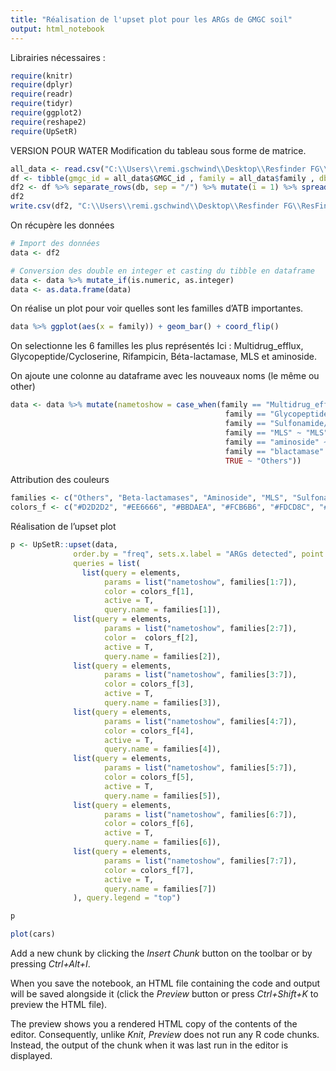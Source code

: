 ```yaml
---
title: "Réalisation de l'upset plot pour les ARGs de GMGC soil"
output: html_notebook
---
```


Librairies nécessaires :
```r
require(knitr)
require(dplyr)
require(readr)
require(tidyr)
require(ggplot2)
require(reshape2)
require(UpSetR)
```
VERSION POUR WATER
Modification du tableau sous forme de matrice.
```r
all_data <- read.csv("C:\\Users\\remi.gschwind\\Desktop\\Resfinder FG\\ResFinder_FG_Analysis\\analysis0422\\output\\all_soil.csv", sep = ";")
df <- tibble(gmgc_id = all_data$GMGC_id , family = all_data$family , db = all_data$db)
df2 <- df %>% separate_rows(db, sep = "/") %>% mutate(i = 1) %>% spread(db,i,fill=0)
df2
write.csv(df2, "C:\\Users\\remi.gschwind\\Desktop\\Resfinder FG\\ResFinder_FG_Analysis\\analysis0422\\output\\dataframe_soil.csv", row.names = FALSE)
```


On récupère les données
```r
# Import des données
data <- df2

# Conversion des double en integer et casting du tibble en dataframe
data <- data %>% mutate_if(is.numeric, as.integer)
data <- as.data.frame(data) 
```

On réalise un plot pour voir quelles sont les familles d'ATB importantes. 
```r
data %>% ggplot(aes(x = family)) + geom_bar() + coord_flip()
```
On selectionne les 6 familles les plus représentés 
Ici : Multidrug_efflux, Glycopeptide/Cycloserine, Rifampicin, Béta-lactamase, MLS et aminoside.

On ajoute une colonne au dataframe avec les nouveaux noms (le même ou other)
```r
data <- data %>% mutate(nametoshow = case_when(family == "Multidrug_efflux" ~ "Multidrug Efflux",
                                                family == "Glycopeptide/Cycloserine" ~ "Glycopeptide/Cycloserine",
                                                family == "Sulfonamide/trimethoprim" ~ "Sulfonamide/Trimethoprim",
                                                family == "MLS" ~ "MLS",
                                                family == "aminoside" ~ "Aminoside",
                                                family == "blactamase" ~ "Beta-lactamases",
                                                TRUE ~ "Others"))
```

Attribution des couleurs
```r
families <- c("Others", "Beta-lactamases", "Aminoside", "MLS", "Sulfonamide/Trimethoprim", "Glycopeptide/Cycloserine", "Multidrug Efflux")
colors_f <- c("#D2D2D2", "#EE6666", "#BBDAEA", "#FCB6B6", "#FDCD8C", "#C0E69F", "#2C94DA") 
```

Réalisation de l'upset plot
```r
p <- UpSetR::upset(data,
              order.by = "freq", sets.x.label = "ARGs detected", point.size = 3, text.scale = 2.8,
              queries = list(
                list(query = elements,
                     params = list("nametoshow", families[1:7]),
                     color = colors_f[1],
                     active = T,
                     query.name = families[1]), 
              list(query = elements,
                     params = list("nametoshow", families[2:7]),
                     color =  colors_f[2],
                     active = T,
                     query.name = families[2]), 
              list(query = elements,
                     params = list("nametoshow", families[3:7]),
                     color = colors_f[3],
                     active = T,
                     query.name = families[3]),
              list(query = elements,
                     params = list("nametoshow", families[4:7]),
                     color = colors_f[4],
                     active = T,
                     query.name = families[4]),
              list(query = elements,
                     params = list("nametoshow", families[5:7]),
                     color = colors_f[5],
                     active = T,
                     query.name = families[5]),
              list(query = elements,
                     params = list("nametoshow", families[6:7]),
                     color = colors_f[6],
                     active = T,
                     query.name = families[6]),
              list(query = elements,
                     params = list("nametoshow", families[7:7]),
                     color = colors_f[7],
                     active = T,
                     query.name = families[7])
              ), query.legend = "top")

p
```

```r
plot(cars)
```

Add a new chunk by clicking the *Insert Chunk* button on the toolbar or by pressing *Ctrl+Alt+I*.

When you save the notebook, an HTML file containing the code and output will be saved alongside it (click the *Preview* button or press *Ctrl+Shift+K* to preview the HTML file).

The preview shows you a rendered HTML copy of the contents of the editor. Consequently, unlike *Knit*, *Preview* does not run any R code chunks. Instead, the output of the chunk when it was last run in the editor is displayed.
